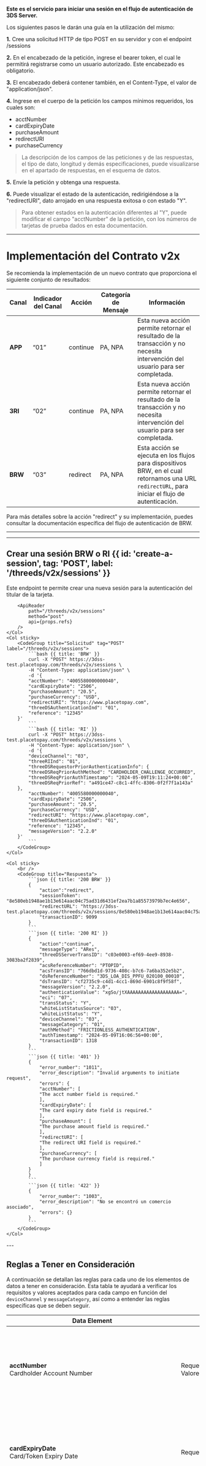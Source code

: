 <MissingTranslationBanner />



**Este es el servicio para iniciar una sesión en el flujo de autenticación de 3DS Server.**

Los siguientes pasos le darán una guía en la utilización del mismo:

**1.** Cree una solicitud HTTP de tipo POST en su servidor y con el endpoint /sessions

**2.** En el encabezado de la petición, ingrese el bearer token, el cual le permitirá registrarse como un usuario autorizado. Este encabezado es obligatorio.

**3.** El encabezado deberá contener también, en el Content-Type, el valor de "application/json".

**4.** Ingrese en el cuerpo de la petición los campos mínimos requeridos, los cuales son:
  - acctNumber
  - cardExpiryDate
  - purchaseAmount
  - redirectURI
  - purchaseCurrency

> La descripción de los campos de las peticiones y de las respuestas, el tipo de dato, longitud y demás especificaciones, puede visualizarse en el apartado de respuestas, en el esquema de datos.

**5.** Envíe la petición y obtenga una respuesta.

**6.** Puede visualizar el estado de la autenticación, redirigiéndose a la "redirectURI", dato arrojado en una respuesta exitosa o con estado "Y".

> Para obtener estados en la autenticación diferentes al "Y", puede modificar el campo "acctNumber" de la petición, con los números de tarjetas de prueba dados en esta documentación.

---
# Implementación del Contrato v2x

Se recomienda la implementación de un nuevo contrato que proporciona el siguiente conjunto de resultados:

| Canal   | Indicador del Canal | Acción   | Categoría de Mensaje | Información                                                                                                                                      |
|---------|---------------------|----------|----------------------|--------------------------------------------------------------------------------------------------------------------------------------------------|
| **APP** | “01”                | continue | PA, NPA              | Esta nueva acción permite retornar el resultado de la transacción y no necesita intervención del usuario para ser completada.                    |
| **3RI** | “02”                | continue | PA, NPA              | Esta nueva acción permite retornar el resultado de la transacción y no necesita intervención del usuario para ser completada.                    |
| **BRW** | “03”                | redirect | PA, NPA              | Esta acción se ejecuta en los flujos para dispositivos BRW, en el cual retornamos una URL `redirectURL`, para iniciar el flujo de autenticación. |

Para más detalles sobre la acción "redirect" y su implementación, puedes consultar la documentación específica del flujo de autenticación de BRW.

---

---

## Crear una sesión BRW o RI {{ id: 'create-a-session', tag: 'POST', label: '/threeds/v2x/sessions' }}

<Row>
    <Col>
        Este endpoint te permite crear una nueva sesión para la autenticación del titular de la tarjeta.

        <ApiReader
            path="/threeds/v2x/sessions"
            method="post"
            api={props.refs}
        />
    </Col>
    <Col sticky>
        <CodeGroup title="Solicitud" tag="POST" label="/threeds/v2x/sessions">
            ```bash {{ title: 'BRW' }}
            curl -X "POST" https://3dss-test.placetopay.com/threeds/v2x/sessions \
            -H "Content-Type: application/json" \
            -d '{
            "acctNumber": "4005580000000040",
            "cardExpiryDate": "2506",
            "purchaseAmount": "20.5",
            "purchaseCurrency": "USD",
            "redirectURI": "https://www.placetopay.com",
            "threeDSAuthenticationInd": "01",
            "reference": "12345"
        }'
            ```
            ```bash {{ title: 'RI' }}
            curl -X "POST" https://3dss-test.placetopay.com/threeds/v2x/sessions \
            -H "Content-Type: application/json" \
            -d '{
            "deviceChannel": "03",
            "threeRIInd": "01",
            "threeDSRequestorPriorAuthenticationInfo": {
            "threeDSReqPriorAuthMethod": "CARDHOLDER_CHALLENGE_OCCURRED",
            "threeDSReqPriorAuthTimestamp": "2024-05-09T19:11:24+00:00",
            "threeDSReqPriorRef": "a491ce47-c8c1-4ffc-8306-0f2f7f1a143a"
        },
            "acctNumber": "4005580000000040",
            "cardExpiryDate": "2506",
            "purchaseAmount": "20.5",
            "purchaseCurrency": "USD",
            "redirectURI": "https://www.placetopay.com",
            "threeDSAuthenticationInd": "01",
            "reference": "12345",
            "messageVersion": "2.2.0"
        }'
            ```
        </CodeGroup>
    </Col>
</Row>

<Row>
    <Col>
        <ApiReader
            path="/threeds/v2x/sessions"
            method="post"
            type="response"
            api={props.refs}
        />
    </Col>

    <Col sticky>
        <br />
        <CodeGroup title="Respuesta">
            ```json {{ title: '200 BRW' }}
            {
                "action":"redirect",
                "sessionToken": "8e580eb1948ae1b13e614aac04c75ad31d6431ef2ea7b1a85573979b7ec4e656",
                "redirectURL": "https://3dss-test.placetopay.com/threeds/v2x/sessions/8e580eb1948ae1b13e614aac04c75ad31d6431ef2ea7b1a85573979b7ec4e656",
                "transactionID": 9099
            }
            ```
            ```json {{ title: '200 RI' }}
            {
                "action":"continue",
                "messageType": "ARes",
                "threeDSServerTransID": "c03e0003-ef69-4ee9-8938-3083ba2f2839",
                "acsReferenceNumber": "PTOPID",
                "acsTransID": "766dbd1d-9736-408c-b7c6-7a6ba352e5b2",
                "dsReferenceNumber": "3DS_LOA_DIS_PPFU_020100_00010",
                "dsTransID": "cf2735c9-c4d1-4cc1-869d-6901c8f9f58f",
                "messageVersion": "2.2.0",
                "authenticationValue": "xgSo/jtXAAAAAAAAAAAAAAAAAAA=",
                "eci": "07",
                "transStatus": "Y",
                "whiteListStatusSource": "03",
                "whiteListStatus": "Y",
                "deviceChannel": "03",
                "messageCategory": "01",
                "authMethod": "FRICTIONLESS_AUTHENTICATION",
                "authTimestamp": "2024-05-09T16:06:56+00:00",
                "transactionID": 1318
            }
            ```
            ```json {{ title: '401' }}
            {
                "error_number": "1011",
                "error_description": "Invalid arguments to initiate request",
                "errors": {
                "acctNumber": [
                "The acct number field is required."
                ],
                "cardExpiryDate": [
                "The card expiry date field is required."
                ],
                "purchaseAmount": [
                "The purchase amount field is required."
                ],
                "redirectURI": [
                "The redirect URI field is required."
                ],
                "purchaseCurrency": [
                "The purchase currency field is required."
                ]
            }
            }
            ```
            ```json {{ title: '422' }}
            {
                "error_number": "1003",
                "error_description": "No se encontró un comercio asociado",
                "errors": {}
            }
            ```
        </CodeGroup>
    </Col>
</Row>
---

## Reglas a Tener en Consideración

A continuación se detallan las reglas para cada uno de los elementos de datos a tener en consideración.
Esta tabla te ayudará a verificar los requisitos y valores aceptados para cada campo en función del `deviceChannel` y `messageCategory`, así como a entender las reglas específicas que se deben seguir.

| **Data Element**                                                                                                                                        | **Conditional**                                                                                                                                                                                                                                                                                                                                                                                                                                                                                                                                                                                                                                                               | **Contextualización**                                                                                                                                                                                                                                                                                                                                                                 | **Values**                                                                                                                                                                                                                                                                                                                                                                                                                    |
|---------------------------------------------------------------------------------------------------------------------------------------------------------|-------------------------------------------------------------------------------------------------------------------------------------------------------------------------------------------------------------------------------------------------------------------------------------------------------------------------------------------------------------------------------------------------------------------------------------------------------------------------------------------------------------------------------------------------------------------------------------------------------------------------------------------------------------------------------|---------------------------------------------------------------------------------------------------------------------------------------------------------------------------------------------------------------------------------------------------------------------------------------------------------------------------------------------------------------------------------------|-------------------------------------------------------------------------------------------------------------------------------------------------------------------------------------------------------------------------------------------------------------------------------------------------------------------------------------------------------------------------------------------------------------------------------|
| **acctNumber**                                                                   <br/> Cardholder Account Number                                        | Requerido<br/> Valores aceptados: [ISO 7812](https://es.wikipedia.org/wiki/ISO/IEC_7812)                                                                                                                                                                                                                                                                                                                                                                                                                                                                                                                                                                                      | Número de cuenta del titular de la tarjeta.<br/> **Device Channel:** BRW, RI, APP<br/> **Message Category:** PA, NPA  <br/> Mas detalle en: [Tarjetas de prueba](/three-d-s-server/test-cards) <br/> [Algoritmo de Luhn](https://es.wikipedia.org/wiki/Algoritmo_de_Luhn)                                                                                                             | **5180300000000005**                                                                                                                                                                                                                                                                                                                                                                                                          |
| **cardExpiryDate**                                                               <br/> Card/Token Expiry Date                                           | Requerido                                                                                                                                                                                                                                                                                                                                                                                                                                                                                                                                                                                                                                                                     | Fecha de expiración de la tarjeta o token en formato **ym** (año, mes).<br/> **Device Channel:** BRW, RI, APP<br/> **Message Category:** PA, NPA                                                                                                                                                                                                                                      | **2407** (Julio de 2024)                                                                                                                                                                                                                                                                                                                                                                                                      |
| **redirectURI**                                                                  <br/> Redirect URI                                                     | Requerido.<br/> Máximo 255 caracteres                                                                                                                                                                                                                                                                                                                                                                                                                                                                                                                                                                                                                                         | URI a la que se redirigirá después de un proceso exitoso.<br/> **Device Channel:** BRW, RI, APP<br/> **Message Category:** PA, NPA                                                                                                                                                                                                                                                    | **https://example.com/redirect**                                                                                                                                                                                                                                                                                                                                                                                              |
| **threeDSAuthenticationInd**                                                     <br/> ThreeDS Requestor Authentication Ind                             | Valores aceptados: <br/> **01** (Pago) <br/>**02** (Transacción recurrente) <br/>**03** (Transacción a plazos)<br/>**04** (Añadir tarjeta)<br/>**05** (Mantener tarjeta) <br/> **06** (Verificación del titular como parte del ID&V del token EMV)<br/>**07–79** (Reservado para uso futuro de EMVCo)<br/>**80–99** (Reservado para uso de DS)                                                                                                                                                                                                                                                                                                                                | Indicador de autenticación solicitado por el 3DS.<br/> **Device Channel:** BRW, APP<br/> **Message Category:** PA, NPA                                                                                                                                                                                                                                                                | **01**                                                                                                                                                                                                                                                                                                                                                                                                                        |
| **purchaseAmount**                                                               <br/> Purchase Amount                                                  | Requerido con **purchaseCurrency**                                                                                                                                                                                                                                                                                                                                                                                                                                                                                                                                                                                                                                            | Monto de la compra en la moneda especificada.<br/> **Device Channel:** BRW, RI, APP<br/> **Message Category:** PA, NPA                                                                                                                                                                                                                                                                | **100.00**                                                                                                                                                                                                                                                                                                                                                                                                                    |
| **threeDSChallengeInd**                                                          <br/> threeDS Challenge Indicator                                      | Opcional<br/> Valores aceptados: <br/> **01** (Sin desafío) <br/> **02** (Desafío condicional) <br/> **03** (Preferencia de desafío) <br/> **04** (Desafío mandatado) <br/> **05** (Sin desafío, análisis ya realizado) <br/> **06** (Sin desafío, autenticación ya realizada) <br/> **07** (Sin desafío, exención de lista blanca) <br/> **08** (Desafío solicitado, exención de lista blanca) <br/> **09** (Desafío solicitado, solicitud de lista blanca)                                                                                                                                                                                                                  | Indicador de desafío solicitado por el 3DS.<br/> **Device Channel:** APP<br/> **Message Category:** PA, NPA                                                                                                                                                                                                                                                                           | **01**                                                                                                                                                                                                                                                                                                                                                                                                                        |
| **purchaseCurrency**                                                             <br/> Purchase Currency                                                | Requerido con **purchaseAmount**. <br/> Moneda existente en el sistema <br/> [ISO 4217](https://es.wikipedia.org/wiki/ISO_4217)                                                                                                                                                                                                                                                                                                                                                                                                                                                                                                                                               | Moneda en la que se realizará la compra, en formato alfabético de tres letras.<br/> **Device Channel:** BRW, RI, APP<br/> **Message Category:** PA, NPA                                                                                                                                                                                                                               | **USD** (Dólar estadounidense)                                                                                                                                                                                                                                                                                                                                                                                                |
| **threeDSRequestorID**                                                           <br/> ThreeDS Requestor ID                                             | Opcional<br/> Tipo: String<br/> max:35                                                                                                                                                                                                                                                                                                                                                                                                                                                                                                                                                                                                                                        | Identificador del solicitante del 3DS.<br/> **Device Channel:** BRW, RI, APP<br/> **Message Category:** PA, NPA                                                                                                                                                                                                                                                                       | **3DSRequestor12345**                                                                                                                                                                                                                                                                                                                                                                                                         |
| **cardholderName**                                                               <br/> Cardholder Name                                                  | Opcional<br/> Tipo: String<br/> min:2                                                                                                                                                                                                                                                                                                                                                                                                                                                                                                                                                                                                                                         | Nombre del titular de la tarjeta.<br/> **Device Channel:** BRW, RI, APP<br/> **Message Category:** PA, NPA                                                                                                                                                                                                                                                                            | **John Doe**                                                                                                                                                                                                                                                                                                                                                                                                                  |
| **email**                                                                        <br/> Email Address                                                    | Opcional<br/> Tipo: Email                                                                                                                                                                                                                                                                                                                                                                                                                                                                                                                                                                                                                                                     | Dirección de correo electrónico del titular.<br/> **Device Channel:** BRW, RI, APP<br/> **Message Category:** PA, NPA                                                                                                                                                                                                                                                                 | **johndoe@example.com**                                                                                                                                                                                                                                                                                                                                                                                                       |
| **threeDSRequestorDecMaxTime**                                                   <br/> 3DS Requestor Decision Max Time                                  | Requerido si threeDSRequestorDecReqInd es igual **Y**<br/> digits_between:1,5<br/> numeric between:1,10080                                                                                                                                                                                                                                                                                                                                                                                                                                                                                                                                                                    | Tiempo máximo para la decisión del solicitante del 3DS en minutos.<br/> **Device Channel:** BRW, RI, APP<br/> **Message Category:** PA, NPA                                                                                                                                                                                                                                           | **1440** (1 día)                                                                                                                                                                                                                                                                                                                                                                                                              |
| **deviceChannel**                                                                <br/> Device Channel                                                   | Opcional<br/> Tipo: String <br/> Valores aceptados:<br/>  **01 APP** (Aplicación móvil) <br/> **02 BRW** (Navegador) <br/>  **03 RI** (Autenticación iniciada por el comerciante)                                                                                                                                                                                                                                                                                                                                                                                                                                                                                             | Canal a través del cual se realiza la transacción. Puede ser un canal web, móvil, etc. <br/> **Device Channel:** BRW, RI, APP<br/> **Message Category:** PA, NPA                                                                                                                                                                                                                      | **03**                                                                                                                                                                                                                                                                                                                                                                                                                        |
| **threeRIInd**                                                                   <br/> ThreeRI Indicator                                                | Requerido si **deviceChannel** es 03 <br/>  Valores aceptados:<br/>**01** Transacción Recurrente <br/>**02** Transacción a Plazos <br/>**03** Añadir Tarjeta <br/>**04** Mantener Información de la Tarjeta <br/>**05** Verificación de Cuenta <br/>**06** Envío Parcial o Retrasado <br/>**07** Recarga <br/>**08** Pedido por Correo <br/>**09** Pedido por Teléfono <br/>**10** Verificación de Estado en la Lista Blanca <br/>**11** Otro Pago <br/>**12** Acuerdo de Facturación                                                                                                                                                                                         | Indica el tipo de **3RI** pedido. Este elemento de datos proporciona adicional información al ACS para determinar lo mejor enfoque para entregar un Solicitud 3RI.. <br/> **Device Channel:** RI<br/> **Message Category:** PA, NPA                                                                                                                                                   | **02**                                                                                                                                                                                                                                                                                                                                                                                                                        |
| **purchaseExponent**                                                             <br/> Purchase Exponent                                                | Tamaño 1                                                                                                                                                                                                                                                                                                                                                                                                                                                                                                                                                                                                                                                                      | Exponente asociado con el monto de la compra, utilizado para manejar la escala en la representación decimal.  <br/> **Device Channel:** APP<br/> **Message Category:** PA, NPA                                                                                                                                                                                                        | **0** (Sin exponente)                                                                                                                                                                                                                                                                                                                                                                                                         |
| **purchaseDate**                                                                 <br/> Purchase Date                                                    | Opcional <br/> Tipo: String<br/> Formato de la fecha y hora **YmdHis**                                                                                                                                                                                                                                                                                                                                                                                                                                                                                                                                                                                                        | Fecha y hora en la que se realiza la compra, en formato específico.    <br/> **Device Channel:** BRW, RI, APP<br/> **Message Category:** PA, NPA                                                                                                                                                                                                                                      | **20240808T153000** (8 de agosto de 2024, 15:30:00)                                                                                                                                                                                                                                                                                                                                                                           |
| **reference**                                                                    <br/> Reference                                                        | Opcional                                                                                                                                                                                                                                                                                                                                                                                                                                                                                                                                                                                                                                                                      | Referencia del proceso o transacción.<br/> **Device Channel:** BRW, RI, APP<br/> **Message Category:** PA, NPA                                                                                                                                                                                                                                                                        | **REF123456789**                                                                                                                                                                                                                                                                                                                                                                                                              |
| **recurringFrequency**                                                           <br/> Recurring Frequency                                              | Requerido si **threeDSAuthenticationInd** es **02** o **03**                                                                                                                                                                                                                                                                                                                                                                                                                                                                                                                                                                                                                  | Frecuencia de pagos recurrentes en días.<br/> **Device Channel:** BRW, RI, APP<br/> **Message Category:** PA, NPA                                                                                                                                                                                                                                                                     | **30** (Cada 30 días)                                                                                                                                                                                                                                                                                                                                                                                                         |
| **recurringExpiry**                                                              <br/> Recurring Expiry                                                 | Requerido si **threeDSAuthenticationInd** es **02** o **03** y existe **recurringFrequency**                                                                                                                                                                                                                                                                                                                                                                                                                                                                                                                                                                                  | Fecha de expiración de la recurrencia en formato `Ymd`.<br/> **Device Channel:** BRW, RI, APP<br/> **Message Category:** PA, NPA                                                                                                                                                                                                                                                      | **20231231** (31 de diciembre de 2023)                                                                                                                                                                                                                                                                                                                                                                                        |
| **purchaseInstalData**                                                           <br/> Purchase Installment Data                                        | Requerido si **threeDSAuthenticationInd** es **03**                                                                                                                                                                                                                                                                                                                                                                                                                                                                                                                                                                                                                           | Datos de instalación de la compra.<br/> **Device Channel:** BRW, RI, APP<br/> **Message Category:** PA, NPA                                                                                                                                                                                                                                                                           | **12**                                                                                                                                                                                                                                                                                                                                                                                                                        |
| **billAddrCity**                                                                 <br/> Billing Address City                                             | Opcional                                                                                                                                                                                                                                                                                                                                                                                                                                                                                                                                                                                                                                                                      | Ciudad de la dirección de facturación.<br/> **Device Channel:** BRW, RI, APP<br/> **Message Category:** PA, NPA                                                                                                                                                                                                                                                                       | **New York**                                                                                                                                                                                                                                                                                                                                                                                                                  |
| **billAddrCountry**                                                              <br/> Billing Address Country                                          | Opcional<br/> [ISO 3166-1](https://es.wikipedia.org/wiki/ISO_3166-1)                                                                                                                                                                                                                                                                                                                                                                                                                                                                                                                                                                                                          | País de la dirección de facturación en formato alfa-3.<br/> **Device Channel:** BRW, RI, APP<br/> **Message Category:** PA, NPA                                                                                                                                                                                                                                                       | **USA** (Estados Unidos)                                                                                                                                                                                                                                                                                                                                                                                                      |
| **billAddrLine1**                                                                <br/> Billing Address Line 1                                           | Opcional                                                                                                                                                                                                                                                                                                                                                                                                                                                                                                                                                                                                                                                                      | Línea 1 de la dirección de facturación.<br/> **Device Channel:** BRW, RI, APP<br/> **Message Category:** PA, NPA                                                                                                                                                                                                                                                                      | **123 Main St**                                                                                                                                                                                                                                                                                                                                                                                                               |
| **billAddrLine2**                                                                <br/> Billing Address Line 2                                           | Opcional                                                                                                                                                                                                                                                                                                                                                                                                                                                                                                                                                                                                                                                                      | Línea 2 de la dirección de facturación.<br/> **Device Channel:** BRW, RI, APP<br/> **Message Category:** PA, NPA                                                                                                                                                                                                                                                                      | **Apt 4B**                                                                                                                                                                                                                                                                                                                                                                                                                    |
| **billAddrLine3**                                                                <br/> Billing Address Line 3                                           | Opcional                                                                                                                                                                                                                                                                                                                                                                                                                                                                                                                                                                                                                                                                      | Línea 3 de la dirección de facturación.<br/> **Device Channel:** BRW, RI, APP<br/> **Message Category:** PA, NPA                                                                                                                                                                                                                                                                      | ``                                                                                                                                                                                                                                                                                                                                                                                                                            |
| **billAddrPostCode**                                                             <br/> Billing Address Post Code                                        | Opcional                                                                                                                                                                                                                                                                                                                                                                                                                                                                                                                                                                                                                                                                      | Código postal de la dirección de facturación.<br/> **Device Channel:** BRW, RI, APP<br/> **Message Category:** PA, NPA                                                                                                                                                                                                                                                                | **10001**                                                                                                                                                                                                                                                                                                                                                                                                                     |
| **billAddrState**                                                                <br/> Billing Address State                                            | Opcional<br/> [ISO 3166-2](https://es.wikipedia.org/wiki/ISO_3166-2)                                                                                                                                                                                                                                                                                                                                                                                                                                                                                                                                                                                                          | Estado de la dirección de facturación.<br/> **Device Channel:** BRW, RI, APP<br/> **Message Category:** PA, NPA                                                                                                                                                                                                                                                                       | **NY** (Nueva York)                                                                                                                                                                                                                                                                                                                                                                                                           |
| **shipAddrCity**                                                                 <br/> Shipping Address City                                            | Opcional                                                                                                                                                                                                                                                                                                                                                                                                                                                                                                                                                                                                                                                                      | Ciudad de la dirección de envío.<br/> **Device Channel:** BRW, RI, APP<br/> **Message Category:** PA, NPA                                                                                                                                                                                                                                                                             | **New York**                                                                                                                                                                                                                                                                                                                                                                                                                  |
| **shipAddrCountry**                                                              <br/> Shipping Address Country                                         | Opcional<br/> [ISO 3166-1](https://es.wikipedia.org/wiki/ISO_3166-1)                                                                                                                                                                                                                                                                                                                                                                                                                                                                                                                                                                                                          | País de la dirección de envío en formato alfa-3.<br/> **Device Channel:** BRW, RI, APP<br/> **Message Category:** PA, NPA                                                                                                                                                                                                                                                             | **USA** (Estados Unidos)                                                                                                                                                                                                                                                                                                                                                                                                      |
| **shipAddrLine1**                                                                <br/> Shipping Address Line 1                                          | Opcional                                                                                                                                                                                                                                                                                                                                                                                                                                                                                                                                                                                                                                                                      | Línea 1 de la dirección de envío.<br/> **Device Channel:** BRW, RI, APP<br/> **Message Category:** PA, NPA                                                                                                                                                                                                                                                                            | **123 Main St**                                                                                                                                                                                                                                                                                                                                                                                                               |
| **shipAddrLine2**                                                                <br/> Shipping Address Line 2                                          | Opcional                                                                                                                                                                                                                                                                                                                                                                                                                                                                                                                                                                                                                                                                      | Línea 2 de la dirección de envío.<br/> **Device Channel:** BRW, RI, APP<br/> **Message Category:** PA, NPA                                                                                                                                                                                                                                                                            | **Apt 4B**                                                                                                                                                                                                                                                                                                                                                                                                                    |
| **shipAddrLine3**                                                                <br/> Shipping Address Line 3                                          | Opcional                                                                                                                                                                                                                                                                                                                                                                                                                                                                                                                                                                                                                                                                      | Línea 3 de la dirección de envío.<br/> **Device Channel:** BRW, RI, APP<br/> **Message Category:** PA, NPA                                                                                                                                                                                                                                                                            | ``                                                                                                                                                                                                                                                                                                                                                                                                                            |
| **shipAddrPostCode**                                                             <br/> Shipping Address Post Code                                       | Opcional                                                                                                                                                                                                                                                                                                                                                                                                                                                                                                                                                                                                                                                                      | Código postal de la dirección de envío.<br/> **Device Channel:** BRW, RI, APP<br/> **Message Category:** PA, NPA                                                                                                                                                                                                                                                                      | **10001**                                                                                                                                                                                                                                                                                                                                                                                                                     |
| **shipAddrState**                                                                <br/> Shipping Address State                                           | Opcional<br/> [ISO 3166-2](https://es.wikipedia.org/wiki/ISO_3166-2)                                                                                                                                                                                                                                                                                                                                                                                                                                                                                                                                                                                                          | Estado de la dirección de envío.<br/>**Device Channel:** BRW, RI, APP<br/> **Message Category:** PA, NPA                                                                                                                                                                                                                                                                              | **NY** (Nueva York)                                                                                                                                                                                                                                                                                                                                                                                                           |
| **threeDSAuthenticationInfo**                                                    <br/> 3DS Authentication Info                                          | Opcional<br/> Array                                                                                                                                                                                                                                                                                                                                                                                                                                                                                                                                                                                                                                                           | Información de autenticación solicitada por el 3DS.<br/> **Device Channel:** BRW, RI, APP<br/> **Message Category:** PA, NPA                                                                                                                                                                                                                                                          | ```json {"threeDSReqAuthMethod": "01","threeDSReqAuthTimestamp": "20240808T153000","threeDSReqAuthData": "data123"}```                                                                                                                                                                                                                                                                                                        |
| **threeDSAuthenticationInfo.threeDSReqAuthMethod**                               <br/> 3DS Request Authentication Method                                | Requerido<br/> Valores aceptados: <br/> **01** (Verificado) <br/> **02** (Fallido) <br/> **03** (No realizado)  <br/> **04–79** (Reservado para uso futuro EMVCo)<br/> **80–99** (Reservado para uso DS)                                                                                                                                                                                                                                                                                                                                                                                                                                                                      | Método de autenticación solicitado por 3DS.<br/> **Device Channel:** BRW, RI, APP<br/> **Message Category:** PA, NPA                                                                                                                                                                                                                                                                  | **01**                                                                                                                                                                                                                                                                                                                                                                                                                        |
| **threeDSAuthenticationInfo.threeDSReqAuthTimestamp**                            <br/> 3DS Request Authentication Timestamp                             | Requerido<br/> Formato de fecha y hora: **YmdHi**                                                                                                                                                                                                                                                                                                                                                                                                                                                                                                                                                                                                                             | Marca de tiempo para la autenticación solicitada por 3DS.<br/> **Device Channel:** BRW, RI, APP<br/> **Message Category:** PA, NPA                                                                                                                                                                                                                                                    | **20240808T153000** (8 de agosto de 2024, 15:30)                                                                                                                                                                                                                                                                                                                                                                              |
| **threeDSAuthenticationInfo.threeDSReqAuthData**                                 <br/> 3DS Request Authentication Data                                  | Opcional<br/> Tipo: String<br/> Máximo 20000 caracteres                                                                                                                                                                                                                                                                                                                                                                                                                                                                                                                                                                                                                       | Datos para la autenticación solicitada por 3DS.<br/> **Device Channel:** BRW, RI, APP<br/> **Message Category:** PA, NPA                                                                                                                                                                                                                                                              | **data123**                                                                                                                                                                                                                                                                                                                                                                                                                   |
| **acctInfo**                                                                     <br/> Account Information                                              | Opcional<br/> Array                                                                                                                                                                                                                                                                                                                                                                                                                                                                                                                                                                                                                                                           | Información adicional de la cuenta.<br/> **Device Channel:** BRW, RI, APP<br/> **Message Category:** PA, NPA                                                                                                                                                                                                                                                                          | ```json { "chAccAgeInd": "01", "chAccChange": "20240808", "chAccChangeInd": "01", "chAccDate": "20240101", "chAccPwChange": "20240808", "chAccPwChangeInd": "02", "nbPurchaseAccount": "10", "provisionAttemptsDay": "5", "txnActivityDay": "15", "txnActivityYear": "100", "paymentAccAge": "20230808", "paymentAccInd": "01", "shipAddressUsage": "20240808", "shipNameIndicator": "02", "suspiciousAccActivity": "01" }``` |
| **acctInfo.chAccAgeInd**                                                         <br/> Account Age Indicator                                            | Opcional<br/> Valores aceptados: **01** (No existe cuenta) <br/> **02** (Creada durante la transacción) <br/> **03** (Menos de 30 días) <br/> **04** (Entre 30 y 60 días) <br/> **05** (Más de 60 días)                                                                                                                                                                                                                                                                                                                                                                                                                                                                       | Indicador de la antigüedad de la cuenta.<br/> **Device Channel:** BRW, RI, APP<br/> **Message Category:** PA, NPA                                                                                                                                                                                                                                                                     | **01**                                                                                                                                                                                                                                                                                                                                                                                                                        |
| **acctInfo.chAccChange**                                                         <br/> Account Change Date                                              | Opcional<br/> Formato de fecha: **Ymd**                                                                                                                                                                                                                                                                                                                                                                                                                                                                                                                                                                                                                                       | Fecha de cambio en la cuenta.<br/> **Device Channel:** BRW, RI, APP<br/> **Message Category:** PA, NPA                                                                                                                                                                                                                                                                                | **20230701** (1 de julio de 2023)                                                                                                                                                                                                                                                                                                                                                                                             |
| **acctInfo.chAccChangeInd**                                                      <br/> Account Change Indicator                                         | Opcional<br/> Valores aceptados: <br/> **01** (No hay cambio) <br/> **02** (Cambio menor) <br/> **03** (Cambio significativo) <br/> **04** (Cambio importante)                                                                                                                                                                                                                                                                                                                                                                                                                                                                                                                | Indicador del cambio en la cuenta.<br/> **Device Channel:** BRW, RI, APP<br/> **Message Category:** PA, NPA                                                                                                                                                                                                                                                                           | **01**                                                                                                                                                                                                                                                                                                                                                                                                                        |
| **acctInfo.chAccDate**                                                           <br/> Account Creation Date                                            | Opcional<br/> Formato de fecha: **Ymd**                                                                                                                                                                                                                                                                                                                                                                                                                                                                                                                                                                                                                                       | Fecha en que se creó la cuenta.<br/> **Device Channel:** BRW, RI, APP<br/> **Message Category:** PA, NPA                                                                                                                                                                                                                                                                              | **20220101** (1 de enero de 2022)                                                                                                                                                                                                                                                                                                                                                                                             |
| **acctInfo.chAccPwChange**                                                       <br/> Account Password Change Date                                     | Opcional<br/> Formato de fecha: **Ymd**                                                                                                                                                                                                                                                                                                                                                                                                                                                                                                                                                                                                                                       | Fecha en que se cambió la contraseña de la cuenta.<br/> **Device Channel:** BRW, RI, APP<br/> **Message Category:** PA, NPA                                                                                                                                                                                                                                                           | **20230801** (1 de agosto de 2023)                                                                                                                                                                                                                                                                                                                                                                                            |
| **acctInfo.chAccPwChangeInd**                                                    <br/> Account Password Change Indicator                                | Opcional<br/> Valores aceptados: <br/> **01** (No cambio) <br/> **02** (Cambio durante la transacción) <br/> **03** (Menos de 30 días) <br/> **04** (Entre 30 y 60 días) <br/> **05** (Más de 60 días)                                                                                                                                                                                                                                                                                                                                                                                                                                                                        | Indicador de cambio en la contraseña de la cuenta.<br/> **Device Channel:** BRW, RI, APP<br/> **Message Category:** PA, NPA                                                                                                                                                                                                                                                           | **01**                                                                                                                                                                                                                                                                                                                                                                                                                        |
| **acctInfo.nbPurchaseAccount**                                                   <br/> Number of Purchases                                              | Opcional<br/> Numérico<br/> Dígitos entre 1 y 4                                                                                                                                                                                                                                                                                                                                                                                                                                                                                                                                                                                                                               | Número de compras realizadas en la cuenta.<br/> **Device Channel:** BRW, RI, APP<br/> **Message Category:** PA, NPA                                                                                                                                                                                                                                                                   | **5**                                                                                                                                                                                                                                                                                                                                                                                                                         |
| **acctInfo.provisionAttemptsDay**                                                <br/> Provision Attempts per Day                                       | Opcional<br/> Numérico<br/> Dígitos entre 1 y 3                                                                                                                                                                                                                                                                                                                                                                                                                                                                                                                                                                                                                               | Número de intentos de provisión por día.<br/> **Device Channel:** BRW, RI, APP<br/> **Message Category:** PA, NPA                                                                                                                                                                                                                                                                     | **1**                                                                                                                                                                                                                                                                                                                                                                                                                         |
| **acctInfo.txnActivityDay**                                                      <br/> Transaction Activity per Day                                     | Opcional<br/> Dígitos entre 1 y 3                                                                                                                                                                                                                                                                                                                                                                                                                                                                                                                                                                                                                                             | Actividad de transacciones por día.<br/> **Device Channel:** BRW, RI, APP<br/> **Message Category:** PA, NPA                                                                                                                                                                                                                                                                          | **2**                                                                                                                                                                                                                                                                                                                                                                                                                         |
| **acctInfo.txnActivityYear**                                                     <br/> Transaction Activity per Year                                    | Opcional<br/> Dígitos entre 1 y 3                                                                                                                                                                                                                                                                                                                                                                                                                                                                                                                                                                                                                                             | Actividad de transacciones por año.<br/> **Device Channel:** BRW, RI, APP<br/> **Message Category:** PA, NPA                                                                                                                                                                                                                                                                          | **10**                                                                                                                                                                                                                                                                                                                                                                                                                        |
| **acctInfo.paymentAccAge**                                                       <br/> Payment Account Age                                              | Opcional<br/> Formato de fecha: **Ymd**                                                                                                                                                                                                                                                                                                                                                                                                                                                                                                                                                                                                                                       | Edad de la cuenta de pago.<br/> **Device Channel:** BRW, RI, APP<br/> **Message Category:** PA, NPA                                                                                                                                                                                                                                                                                   | **20200801** (1 de agosto de 2020)                                                                                                                                                                                                                                                                                                                                                                                            |
| **acctInfo.paymentAccInd**                                                       <br/> Payment Account Indicator                                        | Opcional<br/> Valores aceptados: <br/> **01** (No cuenta) <br/> **02** (Creada durante la transacción) <br/> **03** (Menos de 30 días) <br/> **04** (Entre 30 y 60 días) <br/> **05** (Más de 60 días)                                                                                                                                                                                                                                                                                                                                                                                                                                                                        | Indicador de la antigüedad de la cuenta de pago.<br/> **Device Channel:** BRW, RI, APP<br/> **Message Category:** PA, NPA                                                                                                                                                                                                                                                             | **01**                                                                                                                                                                                                                                                                                                                                                                                                                        |
| **acctInfo.shipAddressUsage**                                                    <br/> Shipping Address Usage                                           | Opcional<br/> Formato de fecha: **Ymd**                                                                                                                                                                                                                                                                                                                                                                                                                                                                                                                                                                                                                                       | Fecha en la que se usa la dirección de envío.<br/> **Device Channel:** BRW, RI, APP<br/> **Message Category:** PA, NPA                                                                                                                                                                                                                                                                | **20230801** (1 de agosto de 2023)                                                                                                                                                                                                                                                                                                                                                                                            |
| **acctInfo.shipNameIndicator**                                                   <br/> Shipping Name Indicator                                          | Opcional<br/> Valores aceptados: <br/> **01** (Nombre de cuenta idéntico al nombre de envío) <br/> **02** (Nombre de cuenta diferente al nombre de envío)                                                                                                                                                                                                                                                                                                                                                                                                                                                                                                                     | Indicador del nombre de envío.<br/> **Device Channel:** BRW, RI, APP<br/> **Message Category:** PA, NPA                                                                                                                                                                                                                                                                               | **01**                                                                                                                                                                                                                                                                                                                                                                                                                        |
| **acctInfo.suspiciousAccActivity**                                               <br/> Suspicious Account Activity                                      | Opcional<br/> Valores aceptados: <br/> **01** (No se observó actividad sospechosa) <br/> **02** (Actividad sospechosa observada)                                                                                                                                                                                                                                                                                                                                                                                                                                                                                                                                              | Indicador de actividad sospechosa en la cuenta.<br/> **Device Channel:** BRW, RI, APP<br/> **Message Category:** PA, NPA                                                                                                                                                                                                                                                              | **01**                                                                                                                                                                                                                                                                                                                                                                                                                        |
| **browserLanguage**                                                              <br/> Browser Language                                                 | Opcional<br/> Tipo: String<br/>max:8<br/>Formatos aceptados:<br/> [ISO 639-1](https://es.wikipedia.org/wiki/ISO_639-1)                                                                                                                                                                                                                                                                                                                                                                                                                                                                                                                                                        | El parámetro browserLanguage se usa para enviar el idioma de preferencia. Si el idioma enviado no es compatible con ACS o MPI, se mostrará el idioma configurado en el navegador. Si el idioma del navegador no es compatible con ACS o MPI, se mostrará el idioma configurado por defecto en cada aplicación (en). <br/> **Device Channel:** BRW <br/> **Message Category:** PA, NPA | es                                                                                                                                                                                                                                                                                                                                                                                                                            |
| **homePhone**                                                                    <br/> Cardholder Home Phone Number                                     | Requerido si se proporciona el número de teléfono.<br/> Array  <br/> [ITU-E.164](https://www.itu.int/rec/dologin_pub.asp?lang=e&id=T-REC-E.164-201011-I!!PDF-S&type=items)                                                                                                                                                                                                                                                                                                                                                                                                                                                                                                    | Número de teléfono de hogar.<br/> **Device Channel:** BRW, RI, APP<br/> **Message Category:** PA, NPA                                                                                                                                                                                                                                                                                 | ```json {"cc": "01","subscriber": "20240808T153000"}```                                                                                                                                                                                                                                                                                                                                                                       |
| **homePhone.cc**                                                                 <br/>                                                                  | Requerido con **homePhone** <br/> digits_between:1,3                                                                                                                                                                                                                                                                                                                                                                                                                                                                                                                                                                                                                          | Código de país para el número de teléfono de hogar.  <br/> **Device Channel:** BRW, RI, APP<br/> **Message Category:** PA, NPA                                                                                                                                                                                                                                                        | **01**                                                                                                                                                                                                                                                                                                                                                                                                                        |
| **homePhone.subscriber**                                                         <br/>                                                                  | Requerido con **homePhone** <br/> digits_between:1,15                                                                                                                                                                                                                                                                                                                                                                                                                                                                                                                                                                                                                         | Número de suscriptor para el número de teléfono de hogar. <br/>  **Device Channel:** BRW, RI, APP<br/> **Message Category:** PA, NPA                                                                                                                                                                                                                                                  | **1234567899**                                                                                                                                                                                                                                                                                                                                                                                                                |
| **mobilePhone**                                                                  <br/> Cardholder Mobile Phone Number                                   | Requerido si se proporciona el número de teléfono móvil.<br/> Array   <br/> [ITU-E.164](https://www.itu.int/rec/dologin_pub.asp?lang=e&id=T-REC-E.164-201011-I!!PDF-S&type=items)                                                                                                                                                                                                                                                                                                                                                                                                                                                                                             | Número de teléfono móvil.<br/> **Device Channel:** BRW, RI, APP<br/> **Message Category:** PA, NPA                                                                                                                                                                                                                                                                                    | ```json {"cc": "01","subscriber": "20240808T153000"}```                                                                                                                                                                                                                                                                                                                                                                       |
| **mobilePhone.cc**                                                               <br/>                                                                  | Requerido con **mobilePhone** <br/> digits_between:1,3                                                                                                                                                                                                                                                                                                                                                                                                                                                                                                                                                                                                                        | Código de país para el número de teléfono móvil.    <br/>**Device Channel:** BRW, RI, APP<br/> **Message Category:** PA, NPA                                                                                                                                                                                                                                                          | **57**                                                                                                                                                                                                                                                                                                                                                                                                                        |
| **mobilePhone.subscriber**                                                       <br/>                                                                  | Requerido con **mobilePhone** <br/> digits_between:1,15                                                                                                                                                                                                                                                                                                                                                                                                                                                                                                                                                                                                                       | Número de suscriptor para el número de teléfono móvil. <br/> **Device Channel:** BRW, RI, APP<br/> **Message Category:** PA, NPA                                                                                                                                                                                                                                                      | **3026015836**                                                                                                                                                                                                                                                                                                                                                                                                                |
| **workPhone**                                                                    <br/>  Cardholder Work Phone Number                                    | Requerido si se proporciona el número de teléfono de trabajo.<br/> Array   <br/> [ITU-E.164](https://www.itu.int/rec/dologin_pub.asp?lang=e&id=T-REC-E.164-201011-I!!PDF-S&type=items)                                                                                                                                                                                                                                                                                                                                                                                                                                                                                        | Número de teléfono de trabajo.<br/> **Device Channel:** BRW, RI, APP<br/> **Message Category:** PA, NPA                                                                                                                                                                                                                                                                               | ```json {"cc": "01","subscriber": "20240808T153000"}```                                                                                                                                                                                                                                                                                                                                                                       |
| **workPhone.cc**                                                                 <br/>                                                                  | Requerido con **workPhone** <br/> digits_between:1,3                                                                                                                                                                                                                                                                                                                                                                                                                                                                                                                                                                                                                          | Código de país para el número de teléfono de trabajo.  <br/> **Device Channel:** BRW, RI, APP<br/> **Message Category:** PA, NPA                                                                                                                                                                                                                                                      | **1**                                                                                                                                                                                                                                                                                                                                                                                                                         |
| **workPhone.subscriber**                                                         <br/>                                                                  | Requerido con **workPhone** <br/> digits_between:1,15                                                                                                                                                                                                                                                                                                                                                                                                                                                                                                                                                                                                                         | Número de suscriptor para el número de teléfono de trabajo.  <br/> **Device Channel:** BRW, RI, APP<br/> **Message Category:** PA, NPA                                                                                                                                                                                                                                                | **1234567899**                                                                                                                                                                                                                                                                                                                                                                                                                |
| **merchantRiskIndicator**                                                        <br/>                                                                  | Opcional<br/> Tipo: Array                                                                                                                                                                                                                                                                                                                                                                                                                                                                                                                                                                                                                                                     | Indicador de riesgo del comerciante. Incluye varios sub-elementos relacionados con el riesgo de la transacción.  <br/> **Device Channel:** BRW, RI, APP<br/> **Message Category:** PA, NPA                                                                                                                                                                                            |                                                                                                                                                                                                                                                                                                                                                                                                                               |
| **merchantRiskIndicator.deliveryEmailAddress**                                   <br/> Delivery Email Address                                           | Opcional<br/> Tipo: Email <br/> Longitud máxima: 254 caracteres                                                                                                                                                                                                                                                                                                                                                                                                                                                                                                                                                                                                               | Dirección de correo electrónico para la entrega.   <br/> **Device Channel:** BRW, RI, APP<br/> **Message Category:** PA, NPA                                                                                                                                                                                                                                                          | **example@example.com**                                                                                                                                                                                                                                                                                                                                                                                                       |
| **merchantRiskIndicator.deliveryTimeframe**                                      <br/> Delivery Timeframe                                               | Opcional<br/> Valores aceptados::<br/> **01:** (Entrega electrónica), <br/>**02:** (Envío el mismo día), <br/>**03:** (Envío al día siguiente), <br/>**04:** (Envío en dos días o más)                                                                                                                                                                                                                                                                                                                                                                                                                                                                                        | Tiempo estimado para la entrega de los bienes. <br/> **Device Channel:** BRW, RI, APP<br/> **Message Category:** PA, NPA                                                                                                                                                                                                                                                              | **01**                                                                                                                                                                                                                                                                                                                                                                                                                        |
| **merchantRiskIndicator.giftCardAmount**                                         <br/> Gift Card Amount                                                 | Opcional<br/> Tipo: String<br/> Longitud máxima: 15 caracteres                                                                                                                                                                                                                                                                                                                                                                                                                                                                                                                                                                                                                | Monto de la tarjeta de regalo.  <br/> **Device Channel:** BRW, RI, APP<br/> **Message Category:** PA, NPA                                                                                                                                                                                                                                                                             | **100.00**                                                                                                                                                                                                                                                                                                                                                                                                                    |
| **merchantRiskIndicator.giftCardCount**                                          <br/> Gift Card Count                                                  | Opcional<br/> Tipo: String<br/> digits_between:1,2                                                                                                                                                                                                                                                                                                                                                                                                                                                                                                                                                                                                                            | Cantidad de tarjetas de regalo. <br/> **Device Channel:** BRW, RI, APP<br/> **Message Category:** PA, NPA                                                                                                                                                                                                                                                                             | **1**                                                                                                                                                                                                                                                                                                                                                                                                                         |
| **merchantRiskIndicator.giftCardCurr**                                           <br/> Gift Card Currency                                               | Opcional<br/> Tipo: String<br/> Longitud máxima: 3 caracteres                                                                                                                                                                                                                                                                                                                                                                                                                                                                                                                                                                                                                 | Moneda de las tarjetas de regalo.   <br/> **Device Channel:** BRW, RI, APP<br/> **Message Category:** PA, NPA                                                                                                                                                                                                                                                                         | **USD**                                                                                                                                                                                                                                                                                                                                                                                                                       |
| **merchantRiskIndicator.preOrderDate**                                           <br/> Pre-Order Date                                                   | Opcional<br/> Formato de fecha: **Ymd**                                                                                                                                                                                                                                                                                                                                                                                                                                                                                                                                                                                                                                       | Fecha del pedido anticipado.  <br/> **Device Channel:** BRW, RI, APP<br/> **Message Category:** PA, NPA                                                                                                                                                                                                                                                                               | **20240808**                                                                                                                                                                                                                                                                                                                                                                                                                  |
| **merchantRiskIndicator.preOrderPurchaseInd**                                    <br/> Pre-Order Purchase Indicator                                     | Opcional<br/> Valores aceptados: <br/>**01:** (Mercancía disponible) <br/> **02:** (Disponibilidad futura)                                                                                                                                                                                                                                                                                                                                                                                                                                                                                                                                                                    | Indicador de compra anticipada.   <br/> **Device Channel:** BRW, RI, APP<br/> **Message Category:** PA, NPA                                                                                                                                                                                                                                                                           | **02**                                                                                                                                                                                                                                                                                                                                                                                                                        |
| **merchantRiskIndicator.preOrderItemsInd**                                       <br/>                                                                  | Opcional<br/> Valores aceptados: <br/>**01:** (Mercancía disponible) <br/> **02:** (Disponibilidad futura)                                                                                                                                                                                                                                                                                                                                                                                                                                                                                                                                                                    | Indicador de artículos anticipados.  <br/> **Device Channel:** BRW, RI, APP<br/> **Message Category:** PA, NPA                                                                                                                                                                                                                                                                        | **01**                                                                                                                                                                                                                                                                                                                                                                                                                        |
| **merchantRiskIndicator.shipIndicator**                                          <br/> Shipping Indicator                                               | Opcional<br/> Valores aceptados: <br/>**01:** (Enviar a la dirección de facturación del titular) <br/>**02:** (Enviar a otra dirección verificada del comerciante) <br/>**03:** (Enviar a una dirección diferente a la del titular) <br/>**04:** (Recoger en tienda / Recoger en una tienda local (la dirección de la tienda debe ser proporcionada en los campos de dirección de envío)) <br/>**05:** (Bienes digitales (incluye servicios en línea, tarjetas de regalo electrónicas y códigos de canje)) <br/>**06:** (Tickets de viaje y eventos, no enviados) <br/>**07:** Otro (por ejemplo, servicios digitales no enviados, suscripciones a medios electrónicos, etc.) | Indicador de envío.  <br/> **Device Channel:** BRW, RI, APP<br/> **Message Category:** PA, NPA                                                                                                                                                                                                                                                                                        | **01**                                                                                                                                                                                                                                                                                                                                                                                                                        |
| **threeDSRequestorDecReqInd**                                                    <br/>                                                                  | Opcional<br/> Tipo: String<br/> Longitud máxima: 1 <br/> Valores aceptados: **Y**, **N**                                                                                                                                                                                                                                                                                                                                                                                                                                                                                                                                                                                      | Indicador de solicitud de decisión del solicitante 3DS.  <br/> **Device Channel:** BRW, RI, APP<br/> **Message Category:** PA, NPA                                                                                                                                                                                                                                                    | **Y**                                                                                                                                                                                                                                                                                                                                                                                                                         |
| **acctID**                                                                       <br/> Cardholder Account Identifier                                    | Condicional<br/> Tipo: String<br/> Longitud máxima: 64 caracteres                                                                                                                                                                                                                                                                                                                                                                                                                                                                                                                                                                                                             | Identificador de cuenta.  <br/> **Device Channel:** BRW, RI, APP<br/> **Message Category:** PA, NPA                                                                                                                                                                                                                                                                                   | **ABC1234567890**                                                                                                                                                                                                                                                                                                                                                                                                             |
| **messageVersion**                                                               <br/> Message Version Number                                           | Opcional<br/> Tipo: String<br/> Valores aceptados <br/>  **2.1.0**   y **2.2.0**                                                                                                                                                                                                                                                                                                                                                                                                                                                                                                                                                                                              | Versión del mensaje. **Device Channel:** BRW, RI, APP<br/> **Message Category:** PA, NPA                                                                                                                                                                                                                                                                                              | **2.1.0**                                                                                                                                                                                                                                                                                                                                                                                                                     |
| **messageCategory**                                                              <br/> Message Category                                                 | Requerido<br/> Valores aceptados <br/> **01** (PA)<br/>**02** (NPA)<br/>**80** (Mastercard Identity Check Insights)<br/>**85** (Mastercard Validation Payment)<br/>**86** (Mastercard Non Validation Payment)                                                                                                                                                                                                                                                                                                                                                                                                                                                                 | Categoría del mensaje.  **Device Channel:** BRW, RI, APP<br/> **Message Category:** PA, NPA                                                                                                                                                                                                                                                                                           | **01**                                                                                                                                                                                                                                                                                                                                                                                                                        |
| **addPriorInformation**                                                          <br/>                                                                  | Opcional<br/> Tipo: String<br/> Longitud máxima: 1<br/> Valores aceptados: <br/> **Y**, **N** <br/> Prohibido cuando **threeDSRequestorPriorAuthenticationInfo**                                                                                                                                                                                                                                                                                                                                                                                                                                                                                                              | Información adicional previa.    **Device Channel:** BRW, RI, APP<br/> **Message Category:** PA, NPA                                                                                                                                                                                                                                                                                  | **Y**                                                                                                                                                                                                                                                                                                                                                                                                                         |
| **threeDSRequestorPriorAuthenticationInfo**                                      <br/> 3DS Requestor Prior Transaction <br/> Authentication Information | Condicional<br/> Tipo: Array  <br/> Prohibico cuando **addPriorInformation**                                                                                                                                                                                                                                                                                                                                                                                                                                                                                                                                                                                                  | Información previa de autenticación del solicitante 3DS. **Device Channel:** BRW, RI, APP<br/> **Message Category:** PA, NPA                                                                                                                                                                                                                                                          |                                                                                                                                                                                                                                                                                                                                                                                                                               |
| **threeDSRequestor<br/>PriorAuthenticationInfo.<br/>threeDSReqPriorAuthMethod**  <br/> 3DS Prior Authentication Method                                  | Opcional<br/> Tipo: String<br/> Valores aceptados:<br/> **FRICTIONLESS_AUTHENTICATION:** Autenticación sin fricciones <br/> **CARDHOLDER_CHALLENGE_OCCURRED:** Se produjo un desafío para el titular de la tarjeta <br/> **AVS_VERIFIED:** Verificación de AVS (Address Verification System) <br/> **OTHER_ISSUER_METHODS:** Otros métodos del emisor  <br/>                                                                                                                                                                                                                                                                                                                  | Método de autenticación previo utilizado por el solicitante del 3DS. Indica el tipo de autenticación previa. <br/>  **Device Channel:** BRW, RI, APP<br/> **Message Category:** PA, NPA                                                                                                                                                                                               | **CARDHOLDER_CHALLENGE_OCCURRED**                                                                                                                                                                                                                                                                                                                                                                                             |
| **threeDSRequestorPriorAuthenticationInfo.<br/>threeDSReqPriorAuthTimestamp**    <br/> 3DS Requestor Prior Transaction <br/> Authentication Timestamp   | Opcional<br/> Tipo: String<br/> Formatos: **YmdHi**, **c**                                                                                                                                                                                                                                                                                                                                                                                                                                                                                                                                                                                                                    | Marca de tiempo de la autenticación previa del solicitante 3DS.  <br/> **Device Channel:** BRW, RI, APP<br/> **Message Category:** PA, NPA                                                                                                                                                                                                                                            | **20240808153000** ó **2024-08-08T15:30:00Z**                                                                                                                                                                                                                                                                                                                                                                                 |
| **threeDSRequestorPriorAuthenticationInfo.<br/>threeDSReqPriorRef**              <br/> 3DS Requestor Prior Transaction <br/> Reference                  | Opcional<br/> Tipo: UUID<br/>                                                                                                                                                                                                                                                                                                                                                                                                                                                                                                                                                                                                                                                 | Referencia de autenticación previa del solicitante 3DS.   <br/> **Device Channel:** BRW, RI, APP<br/> **Message Category:** PA, NPA                                                                                                                                                                                                                                                   | **550e8400-e29b-41d4-a716-446655440000**                                                                                                                                                                                                                                                                                                                                                                                      |
| **threeDSRequestorPriorAuthenticationInfo.<br/>threeDSReqPriorAuthData**         <br/> 3DS Requestor Prior Transaction <br/> Authentication Data        | Opcional<br/> Tipo: String<br/> Longitud máxima: 2048 caracteres                                                                                                                                                                                                                                                                                                                                                                                                                                                                                                                                                                                                              | Datos de autenticación previa del solicitante 3DS.      <br/> **Device Channel:** BRW, RI, APP<br/> **Message Category:** PA, NPA                                                                                                                                                                                                                                                     |                                                                                                                                                                                                                                                                                                                                                                                                                               |
